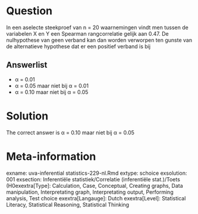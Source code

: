 Question
========

In een aselecte steekproef van n = 20 waarnemingen vindt men tussen de variabelen X en Y een Spearman rangcorrelatie gelijk aan 0.47. De nulhypothese van geen verband kan dan worden verworpen ten gunste van de alternatieve hypothese dat er een positief verband is bij 

Answerlist
----------
* &alpha; = 0.01
* &alpha; = 0.05 maar niet bij &alpha; = 0.01
* &alpha; = 0.10 maar niet bij &alpha; = 0.05

Solution
========

The correct answer is  &alpha; = 0.10 maar niet bij &alpha; = 0.05 

Meta-information
================
exname: uva-inferential statistics-229-nl.Rmd 
extype: schoice 
exsolution: 001 
exsection: Inferentiële statistiek/Correlatie (inferentiële stat.)/Toets (H0exextra[Type]: Calculation, Case, Conceptual, Creating graphs, Data manipulation, Interpretating graph, Interpretating output, Performing analysis, Test choice 
exextra[Langauge]: Dutch 
exextra[Level]: Statistical Literacy, Statistical Reasoning, Statistical Thinking 
